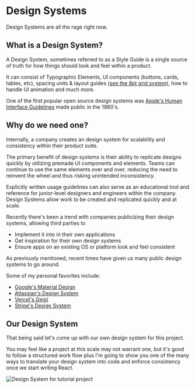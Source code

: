 
# Design Systems

Design Systems are all the rage right now.


## What is a Design System?

A Design System, sometimes referred to as a Style Guide is a single source of truth for how things should look and feel within a product.

It can consist of Typographic Elements, UI components (buttons, cards, tables, etc), spacing units & layout guides [(see the 8pt grid system)](https://uxplanet.org/everything-you-should-know-about-8-point-grid-system-in-ux-design-b69cb945b18d), how to handle UI animation and much more.


One of the first popular open source design systems was [Apple's Human Interface Guidelines](https://developer.apple.com/design/human-interface-guidelines/guidelines/overview/) made public in the 1980's.



## Why do we need one?

Internally, a company creates an design system for scalability and consistency within their product suite. 

The primary benefit of design systems is their ability to replicate designs quickly by utilizing premade UI components and elements. Teams can continue to use the same elements over and over, reducing the need to reinvent the wheel and thus risking unintended inconsistency.

Explicitly written usage guidelines can also serve as an educational tool and reference for junior-level designers and engineers within the company. Design Systems allow work to be created and replicated quickly and at scale.

Recently there's been a trend with companies publicizing their design systems, allowing third parties to 
- Implement it into in their own applications 
- Get inspiration for their own design systems
- Ensure apps on an existing OS or platform look and feel consistent

As previously mentioned, recent times have given us many public design systems to go around.

Some of my personal favorites include:
- [Google's Material Design](https://m3.material.io/)
- [Atlassian's Design System](https://atlassian.design/)
- [Vercel's Geist](https://vercel.com/design/brands#vercel)
- [Stripe's Design System](https://stripe.com/docs/stripe-apps/design)

## Our Design System

That being said let's come up with our own design system for this project. 

You may feel like a project at this scale may not warrant one, but it's good to follow a structured work flow plus I'm going to show you one of the many ways to translate your design system into code and enforce consistency once we start writing React.


<Bleed >![Design System for tutorial project](../../public/DesignSystem.png)</Bleed>